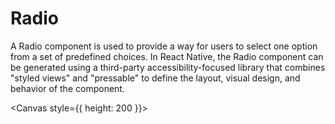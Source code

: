 
<Meta title="recipes/Radio" />

# Radio

A Radio component is used to provide a way for users to select one option from a set of predefined choices. In React Native, the Radio component can be generated using a third-party accessibility-focused library that combines "styled views" and "pressable" to define the layout, visual design, and behavior of the component.

<Canvas style={{ height: 200 }}>
  <Story id="story/recipes-stories-radio--radio-story" />
</Canvas>
